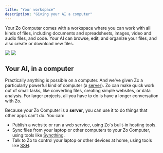 ```yaml
---
title: "Your workspace"
description: "Giving your AI a computer"
---
```


Your Zo Computer comes with a workspace where you can work with all kinds of files, including documents and spreadsheets, images, video and audio files, and code. Your AI can browse, edit, and organize your files, and also create or download new files.

<Frame>
<img 
  className="block dark:hidden" 
  src="/screenshots/home-light.png" 
/>
<img 
  className="hidden dark:block" 
  src="/screenshots/home-dark.png" 
/>
</Frame>

## Your AI, in a computer

Practically anything is possible on a computer. And we've given Zo a particularly powerful kind of computer (a [server](https://en.wikipedia.org/wiki/Server_(computing))). Zo can make quick work out of small tasks, like converting files, creating simple websites, or data analysis. For larger projects, all you have to do is have a longer conversation with Zo.

Because your Zo Computer is a **server**, you can use it to do things that other apps can't do. You can:
- Publish a website or run a web service, using Zo's built-in hosting tools.
- Sync files from your laptop or other computers to your Zo Computer, using tools like [Syncthing](https://syncthing.net). 
- Talk to Zo to control your laptop or other devices at home, using tools like [SSH](https://en.wikipedia.org/wiki/Secure_Shell).

